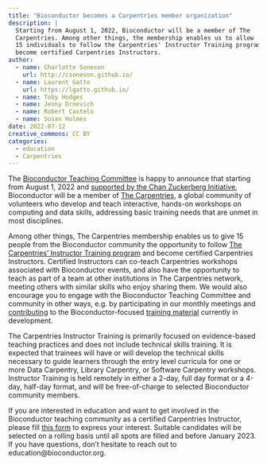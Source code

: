 ```yaml
---
title: "Bioconductor becomes a Carpentries member organization"
description: |
  Starting from August 1, 2022, Bioconductor will be a member of The 
  Carpentries. Among other things, the membership enables us to allow 
  15 individuals to follow the Carpentries' Instructor Training program and 
  become certified Carpentries Instructors.
author:
  - name: Charlotte Soneson
    url: http://csoneson.github.io/
  - name: Laurent Gatto
    url: https://lgatto.github.io/
  - name: Toby Hodges
  - name: Jenny Drnevich
  - name: Robert Castelo
  - name: Susan Holmes
date: 2022-07-12
creative_commons: CC BY
categories:
  - education
  - Carpentries
---
```


The [Bioconductor Teaching Committee](https://bioconductor.org/help/education-training/) is happy to announce that starting from August 1, 2022 and [supported by the Chan Zuckerberg Initiative](https://chanzuckerberg.com/eoss/proposals/bioconductor-high-quality-training-and-support-for-a-worldwide-community/), Bioconductor will be a member of [The Carpentries](https://carpentries.org/), a global community of volunteers who develop and teach interactive, hands-on workshops on computing and data skills, addressing basic training needs that are unmet in most disciplines.

Among other things, The Carpentries membership enables us to give 15 people from the Bioconductor community the opportunity to follow [The Carpentries' Instructor Training program](https://carpentries.org/become-instructor/) and become certified Carpentries Instructors. Certified Instructors can co-teach Carpentries workshops associated with Bioconductor events, and also have the opportunity to teach as part of a team at other institutions in The Carpentries network, meeting others with similar skills who enjoy sharing them. We would also encourage you to engage with the Bioconductor Teaching Committee and community in other ways, e.g. by participating in our monthly meetings and [contributing](https://carpentries.org/blog/2021/07/incubator-lesson-spotlight-rna-seq-data-analysis/) to the Bioconductor-focused [training material](https://bioconductor.org/help/education-training/) currently in development.

The Carpentries Instructor Training is primarily focused on evidence-based teaching practices and does not include technical skills training. It is expected that trainees will have or will develop the technical skills necessary to guide learners through the entry level curricula for one or more Data Carpentry, Library Carpentry, or Software Carpentry workshops. Instructor Training is held remotely in either a 2-day, full day format or a 4-day, half-day format, and will be free-of-charge to selected Bioconductor community members.

If you are interested in education and want to get involved in the Bioconductor teaching community as a certified Carpentries Instructor, please fill [this form](https://forms.gle/HvnhkZZkhEE54vqL9) to express your interest. Suitable candidates will be selected on a rolling basis until all spots are filled and before January 2023. If you have questions, don't hesitate to reach out to education@bioconductor.org. 
